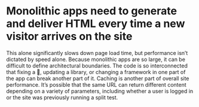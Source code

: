 
<h1>
  Monolithic apps need to generate and deliver HTML every time
  a new visitor arrives on the site
</h1>

<Split>
  <HTMLGeneration />
</Split>

<Notes>
  This alone significantly slows down page load time, but performance
  isn’t dictated by speed alone. Because monolithic apps are so large,
  it can be difficult to define architectural boundaries. The code is
  so interconnected that fixing a 🐛, updating a library, or changing
  a framework in one part of the app can break another part of it.
  Caching is another part of overall site performance. It’s possible
  that the same URL can return different content depending on a
  variety of parameters, including whether a user is logged in or the
  site was previously running a split test.
</Notes>

